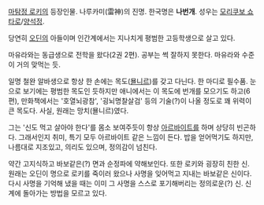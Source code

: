 
[[마탐정 로키]]의 등장인물. 나루카미(雷神)의 진명. 한국명은 '''나번개'''. 성우는 [[모리쿠보 쇼타로]]/[[양석정]].

당연히 [[오딘]]의 아들이며 인간계에서는 지나치게 평범한 고등학생으로 살고 있다.

마유라와는 동급생으로 전학을 왔다(2권 2편). 공부는 썩 잘하지 못한다. 마유라와 수준이 거의 맞먹는 듯.

일명 철완 알바생으로 항상 한 손에는 목도([[묠니르]])를 갖고 다닌다. 한 마디로 필수품. 눈으로 보기에는 평범한 목도인 듯하지만 애니에서는 이 목도에 번개를 모으기도 하고(6편), 만화책에서는 '호열뇌광참', '굉뇌명찰살검' 등의 기술(?)이 나올 정도로 꽤 위력이 큰 목도다. 사실, 원래는 망치(묠니르)였다.

그는 '신도 먹고 살아야 한다'를 몸소 보여주듯이 항상 [[아르바이트]]를 하며 상당히 빈곤하다. 그래서인지 취미, 특기 모두 아르바이트 같은 느낌이 든다. 밥을 얻어먹기도 하지만, 나름대로 지조있고, 의리도 있으며, 정의감이 넘친다.

약간 고지식하고 바보같은(?) 면과 순정파에 약해보인다. 또한 로키와 굉장히 친한 신. 원래는 오딘이 명으로 로키를 죽이러 왔으나 사명을 잊어먹고 지내는 바보같은 신이다. 다시 사명을 기억해 냈을 때는 이미 그 사명을 스스로 포기해버리는 정의로운(?) 신.
신계에 돌아가는 방법을 모르고 있다.
